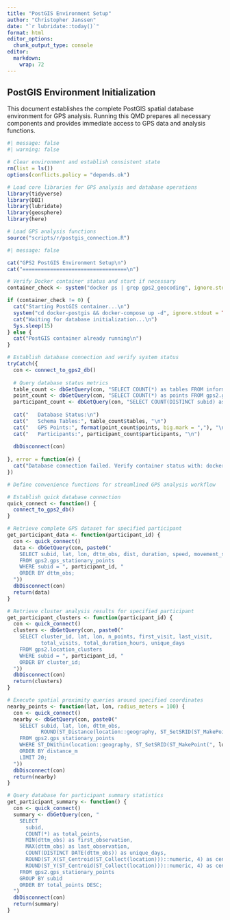 ```yaml
---
title: "PostGIS Environment Setup"
author: "Christopher Janssen"
date: "`r lubridate::today()`"
format: html
editor_options:
  chunk_output_type: console
editor:
  markdown:
    wrap: 72
---
```


## PostGIS Environment Initialization

This document establishes the complete PostGIS spatial database environment for GPS analysis. Running this QMD prepares all necessary components and provides immediate access to GPS data and analysis functions.

```r
#| message: false
#| warning: false

# Clear environment and establish consistent state
rm(list = ls())
options(conflicts.policy = "depends.ok")

# Load core libraries for GPS analysis and database operations
library(tidyverse)
library(DBI)
library(lubridate)
library(geosphere)
library(here)

# Load GPS analysis functions
source("scripts/r/postgis_connection.R")
```

```r
#| message: false

cat("GPS2 PostGIS Environment Setup\n")
cat("==================================\n")

# Verify Docker container status and start if necessary
container_check <- system("docker ps | grep gps2_geocoding", ignore.stdout = TRUE)

if (container_check != 0) {
  cat("Starting PostGIS container...\n")
  system("cd docker-postgis && docker-compose up -d", ignore.stdout = TRUE)
  cat("Waiting for database initialization...\n")
  Sys.sleep(15)
} else {
  cat("PostGIS container already running\n")
}
```

```r
# Establish database connection and verify system status
tryCatch({
  con <- connect_to_gps2_db()
  
  # Query database status metrics
  table_count <- dbGetQuery(con, "SELECT COUNT(*) as tables FROM information_schema.tables WHERE table_schema = 'gps2';")
  point_count <- dbGetQuery(con, "SELECT COUNT(*) as points FROM gps2.gps_stationary_points;")
  participant_count <- dbGetQuery(con, "SELECT COUNT(DISTINCT subid) as participants FROM gps2.gps_stationary_points;")
  
  cat("   Database Status:\n")
  cat("   Schema Tables:", table_count$tables, "\n")
  cat("   GPS Points:", format(point_count$points, big.mark = ","), "\n")
  cat("   Participants:", participant_count$participants, "\n")
  
  dbDisconnect(con)
  
}, error = function(e) {
  cat("Database connection failed. Verify container status with: docker-compose ps\n")
})
```

```r
# Define convenience functions for streamlined GPS analysis workflow

# Establish quick database connection
quick_connect <- function() {
  connect_to_gps2_db()
}

# Retrieve complete GPS dataset for specified participant
get_participant_data <- function(participant_id) {
  con <- quick_connect()
  data <- dbGetQuery(con, paste0("
    SELECT subid, lat, lon, dttm_obs, dist, duration, speed, movement_state
    FROM gps2.gps_stationary_points 
    WHERE subid = ", participant_id, "
    ORDER BY dttm_obs;
  "))
  dbDisconnect(con)
  return(data)
}

# Retrieve cluster analysis results for specified participant
get_participant_clusters <- function(participant_id) {
  con <- quick_connect()
  clusters <- dbGetQuery(con, paste0("
    SELECT cluster_id, lat, lon, n_points, first_visit, last_visit, 
           total_visits, total_duration_hours, unique_days
    FROM gps2.location_clusters 
    WHERE subid = ", participant_id, "
    ORDER BY cluster_id;
  "))
  dbDisconnect(con)
  return(clusters)
}

# Execute spatial proximity queries around specified coordinates
nearby_points <- function(lat, lon, radius_meters = 100) {
  con <- quick_connect()
  nearby <- dbGetQuery(con, paste0("
    SELECT subid, lat, lon, dttm_obs,
           ROUND(ST_Distance(location::geography, ST_SetSRID(ST_MakePoint(", lon, ", ", lat, "), 4326)::geography)) as distance_m
    FROM gps2.gps_stationary_points
    WHERE ST_DWithin(location::geography, ST_SetSRID(ST_MakePoint(", lon, ", ", lat, "), 4326)::geography, ", radius_meters, ")
    ORDER BY distance_m
    LIMIT 20;
  "))
  dbDisconnect(con)
  return(nearby)
}

# Query database for participant summary statistics
get_participant_summary <- function() {
  con <- quick_connect()
  summary <- dbGetQuery(con, "
    SELECT 
      subid,
      COUNT(*) as total_points,
      MIN(dttm_obs) as first_observation,
      MAX(dttm_obs) as last_observation,
      COUNT(DISTINCT DATE(dttm_obs)) as unique_days,
      ROUND(ST_X(ST_Centroid(ST_Collect(location)))::numeric, 4) as center_lon,
      ROUND(ST_Y(ST_Centroid(ST_Collect(location)))::numeric, 4) as center_lat
    FROM gps2.gps_stationary_points
    GROUP BY subid
    ORDER BY total_points DESC;
  ")
  dbDisconnect(con)
  return(summary)
}
```
